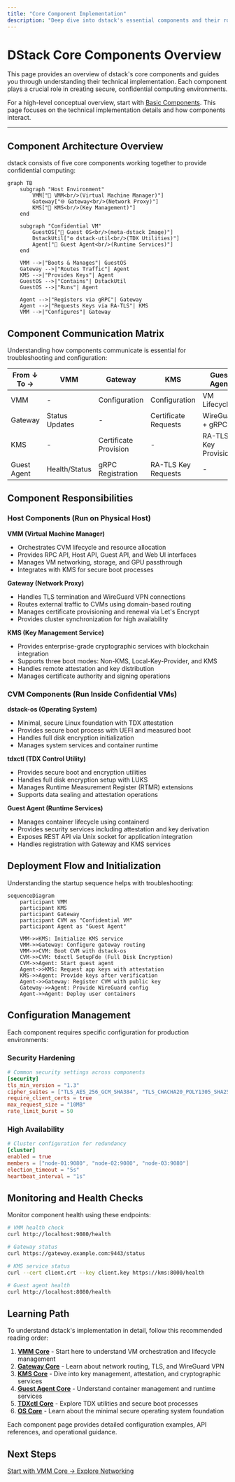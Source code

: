 ```yaml
---
title: "Core Component Implementation"
description: "Deep dive into dstack's essential components and their roles"
---
```


# DStack Core Components Overview

This page provides an overview of dstack's core components and guides you through understanding their technical implementation. Each component plays a crucial role in creating secure, confidential computing environments.

For a high-level conceptual overview, start with [Basic Components](/docs/concepts/basic-components). This page focuses on the technical implementation details and how components interact.

---

## Component Architecture Overview

dstack consists of five core components working together to provide confidential computing:

```mermaid
graph TB
    subgraph "Host Environment"
        VMM["🔧 VMM<br/>(Virtual Machine Manager)"]
        Gateway["🌐 Gateway<br/>(Network Proxy)"]
        KMS["🔐 KMS<br/>(Key Management)"]
    end
    
    subgraph "Confidential VM"
        GuestOS["💽 Guest OS<br/>(meta-dstack Image)"]
        DstackUtil["⚙️ dstack-util<br/>(TDX Utilities)"]
        Agent["🤖 Guest Agent<br/>(Runtime Services)"]
    end
    
    VMM -->|"Boots & Manages"| GuestOS
    Gateway -->|"Routes Traffic"| Agent
    KMS -->|"Provides Keys"| Agent
    GuestOS -->|"Contains"| DstackUtil
    GuestOS -->|"Runs"| Agent
    
    Agent -->|"Registers via gRPC"| Gateway
    Agent -->|"Requests Keys via RA-TLS"| KMS
    VMM -->|"Configures"| Gateway
```

## Component Communication Matrix

Understanding how components communicate is essential for troubleshooting and configuration:

<table className="w-full my-4 text-sm">
  <thead>
    <tr className="bg-gray-100">
      <th className="p-2">From ↓ To →</th>
      <th className="p-2">VMM</th>
      <th className="p-2">Gateway</th>
      <th className="p-2">KMS</th>
      <th className="p-2">Guest Agent</th>
    </tr>
  </thead>
  <tbody>
    <tr>
      <td className="p-2 font-semibold">VMM</td>
      <td className="p-2 bg-gray-100">-</td>
      <td className="p-2">Configuration</td>
      <td className="p-2">Configuration</td>
      <td className="p-2">VM Lifecycle</td>
    </tr>
    <tr className="bg-gray-50">
      <td className="p-2 font-semibold">Gateway</td>
      <td className="p-2">Status Updates</td>
      <td className="p-2 bg-gray-100">-</td>
      <td className="p-2">Certificate Requests</td>
      <td className="p-2">WireGuard + gRPC</td>
    </tr>
    <tr>
      <td className="p-2 font-semibold">KMS</td>
      <td className="p-2">-</td>
      <td className="p-2">Certificate Provision</td>
      <td className="p-2 bg-gray-100">-</td>
      <td className="p-2">RA-TLS Key Provision</td>
    </tr>
    <tr className="bg-gray-50">
      <td className="p-2 font-semibold">Guest Agent</td>
      <td className="p-2">Health/Status</td>
      <td className="p-2">gRPC Registration</td>
      <td className="p-2">RA-TLS Key Requests</td>
      <td className="p-2 bg-gray-100">-</td>
    </tr>
  </tbody>
</table>


## Component Responsibilities

### Host Components (Run on Physical Host)

**VMM (Virtual Machine Manager)**
- Orchestrates CVM lifecycle and resource allocation
- Provides RPC API, Host API, Guest API, and Web UI interfaces
- Manages VM networking, storage, and GPU passthrough
- Integrates with KMS for secure boot processes

**Gateway (Network Proxy)**  
- Handles TLS termination and WireGuard VPN connections
- Routes external traffic to CVMs using domain-based routing
- Manages certificate provisioning and renewal via Let's Encrypt
- Provides cluster synchronization for high availability

**KMS (Key Management Service)**
- Provides enterprise-grade cryptographic services with blockchain integration
- Supports three boot modes: Non-KMS, Local-Key-Provider, and KMS
- Handles remote attestation and key distribution
- Manages certificate authority and signing operations

### CVM Components (Run Inside Confidential VMs)

**dstack-os (Operating System)**
- Minimal, secure Linux foundation with TDX attestation
- Provides secure boot process with UEFI and measured boot
- Handles full disk encryption initialization
- Manages system services and container runtime

**tdxctl (TDX Control Utility)**
- Provides secure boot and encryption utilities
- Handles full disk encryption setup with LUKS
- Manages Runtime Measurement Register (RTMR) extensions
- Supports data sealing and attestation operations

**Guest Agent (Runtime Services)**
- Manages container lifecycle using containerd
- Provides security services including attestation and key derivation
- Exposes REST API via Unix socket for application integration
- Handles registration with Gateway and KMS services

## Deployment Flow and Initialization

Understanding the startup sequence helps with troubleshooting:

```mermaid
sequenceDiagram
    participant VMM
    participant KMS
    participant Gateway
    participant CVM as "Confidential VM"
    participant Agent as "Guest Agent"
    
    VMM->>KMS: Initialize KMS service
    VMM->>Gateway: Configure gateway routing
    VMM->>CVM: Boot CVM with dstack-os
    CVM->>CVM: tdxctl SetupFde (Full Disk Encryption)
    CVM->>Agent: Start guest agent
    Agent->>KMS: Request app keys with attestation
    KMS->>Agent: Provide keys after verification
    Agent->>Gateway: Register CVM with public key
    Gateway->>Agent: Provide WireGuard config
    Agent->>Agent: Deploy user containers
```

## Configuration Management

Each component requires specific configuration for production environments:

### Security Hardening
```toml
# Common security settings across components
[security]
tls_min_version = "1.3"
cipher_suites = ["TLS_AES_256_GCM_SHA384", "TLS_CHACHA20_POLY1305_SHA256"]
require_client_certs = true
max_request_size = "10MB"
rate_limit_burst = 50
```

### High Availability
```toml
# Cluster configuration for redundancy
[cluster]
enabled = true
members = ["node-01:9080", "node-02:9080", "node-03:9080"]
election_timeout = "5s"
heartbeat_interval = "1s"
```

## Monitoring and Health Checks

Monitor component health using these endpoints:

```bash
# VMM health check
curl http://localhost:9080/health

# Gateway status  
curl https://gateway.example.com:9443/status

# KMS service status
curl --cert client.crt --key client.key https://kms:8000/health

# Guest agent health
curl http://localhost:8080/health
```

## Learning Path

To understand dstack's implementation in detail, follow this recommended reading order:

1. **[VMM Core](/docs/concepts/core-vmm)** - Start here to understand VM orchestration and lifecycle management
2. **[Gateway Core](/docs/concepts/core-gateway)** - Learn about network routing, TLS, and WireGuard VPN
3. **[KMS Core](/docs/concepts/core-kms)** - Dive into key management, attestation, and cryptographic services  
4. **[Guest Agent Core](/docs/concepts/core-guest-agent)** - Understand container management and runtime services
5. **[TDXctl Core](/docs/concepts/core-tdxctl)** - Explore TDX utilities and secure boot processes
6. **[OS Core](/docs/concepts/core-os)** - Learn about the minimal secure operating system foundation

Each component page provides detailed configuration examples, API references, and operational guidance.

## Next Steps

<div className="mt-8 flex gap-4">
  <a href="/docs/concepts/core-vmm" className="bg-blue-600 text-white px-6 py-3 rounded-lg hover:bg-blue-700">
    Start with VMM Core →
  </a>
  <a href="/docs/concepts/networking" className="bg-gray-200 text-gray-800 px-6 py-3 rounded-lg hover:bg-gray-300">
    Explore Networking
  </a>
</div>
